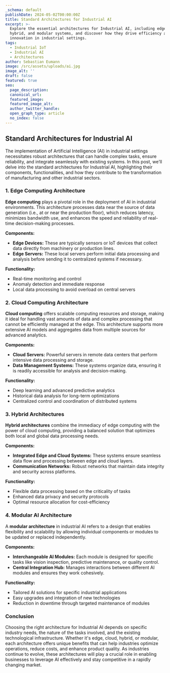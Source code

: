 ```yaml
---
_schema: default
publishDate: 2024-05-02T00:00:00Z
title: Standard Architectures for Industrial AI
excerpt: >-
  Explore the essential architectures for Industrial AI, including edge, cloud,
  hybrid, and modular systems, and discover how they drive efficiency and
  innovation in industrial settings.
tags:
  - Industrial IoT
  - Industrial AI
  - Architectures
author: Sebastian Eumann
image: /src/assets/uploads/ai.jpg
image_alt: ''
draft: false
featured: true
seo:
  page_description:
  canonical_url:
  featured_image:
  featured_image_alt:
  author_twitter_handle:
  open_graph_type: article
  no_index: false
---
```

## Standard Architectures for Industrial AI

The implementation of Artificial Intelligence (AI) in industrial settings necessitates robust architectures that can handle complex tasks, ensure reliability, and integrate seamlessly with existing systems. In this post, we'll delve into the standard architectures for Industrial AI, highlighting their components, functionalities, and how they contribute to the transformation of manufacturing and other industrial sectors.

### **1\. Edge Computing Architecture**

**Edge computing** plays a pivotal role in the deployment of AI in industrial environments. This architecture processes data near the source of data generation (i.e., at or near the production floor), which reduces latency, minimizes bandwidth use, and enhances the speed and reliability of real-time decision-making processes.

**Components:**

* **Edge Devices:** These are typically sensors or IoT devices that collect data directly from machinery or production lines.
* **Edge Servers:** These local servers perform initial data processing and analysis before sending it to centralized systems if necessary.

**Functionality:**

* Real-time monitoring and control
* Anomaly detection and immediate response
* Local data processing to avoid overload on central servers

### **2\. Cloud Computing Architecture**

**Cloud computing** offers scalable computing resources and storage, making it ideal for handling vast amounts of data and complex processing that cannot be efficiently managed at the edge. This architecture supports more extensive AI models and aggregates data from multiple sources for advanced analytics.

**Components:**

* **Cloud Servers:** Powerful servers in remote data centers that perform intensive data processing and storage.
* **Data Management Systems:** These systems organize data, ensuring it is readily accessible for analysis and decision-making.

**Functionality:**

* Deep learning and advanced predictive analytics
* Historical data analysis for long-term optimizations
* Centralized control and coordination of distributed systems

### **3\. Hybrid Architectures**

**Hybrid architectures** combine the immediacy of edge computing with the power of cloud computing, providing a balanced solution that optimizes both local and global data processing needs.

**Components:**

* **Integrated Edge and Cloud Systems:** These systems ensure seamless data flow and processing between edge and cloud layers.
* **Communication Networks:** Robust networks that maintain data integrity and security across platforms.

**Functionality:**

* Flexible data processing based on the criticality of tasks
* Enhanced data privacy and security protocols
* Optimal resource allocation for cost-efficiency

### **4\. Modular AI Architecture**

A **modular architecture** in industrial AI refers to a design that enables flexibility and scalability by allowing individual components or modules to be updated or replaced independently.

**Components:**

* **Interchangeable AI Modules:** Each module is designed for specific tasks like vision inspection, predictive maintenance, or quality control.
* **Central Integration Hub:** Manages interactions between different AI modules and ensures they work cohesively.

**Functionality:**

* Tailored AI solutions for specific industrial applications
* Easy upgrades and integration of new technologies
* Reduction in downtime through targeted maintenance of modules

### **Conclusion**

Choosing the right architecture for Industrial AI depends on specific industry needs, the nature of the tasks involved, and the existing technological infrastructure. Whether it's edge, cloud, hybrid, or modular, each architecture offers unique benefits that can help industries optimize operations, reduce costs, and enhance product quality. As industries continue to evolve, these architectures will play a crucial role in enabling businesses to leverage AI effectively and stay competitive in a rapidly changing market.

&nbsp;